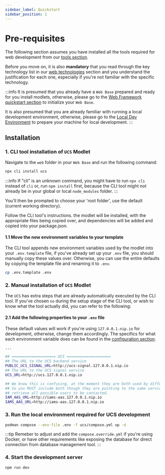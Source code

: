 ```yaml
---
sidebar_label: Quickstart
sidebar_position: 1
---
```



# Pre-requisites

The following section assumes you have installed all the tools required for web development from our
[tools section](../../get-started/tools.mdx).

Before you move on, it is also **mandatory** that you read through the key technology list in our
[web technologies](/overview/technologies/web.md) section and you understand the justification for each one,
especially if you're not familiar with the specific technology.

:::info
It is presumed that you already have a `Web Base` prepared and ready for you install modlets, otherwise, please go to the
[Web Framework quickstart section](../../web-base/quickstart/quickstart.mdx) to initialize your
`Web Base`.

It is also presumed that you are already familiar with running a local development environment, otherwise, please go to
the [Local Dev Environment](../../get-started/local-development.mdx) to prepare your machine for local
development.
:::

## Installation

### 1. CLI tool installation of `UCS` Modlet

Navigate to the `web` folder in your `Web Base` and run the following command:

```bash title="web-base/web"
npx cli install ucs
```

:::info
If "cli" is an unknown command, you might have to run `npx cli` instead of `cli` or, run `npm install` first, because
the CLI tool might not already be in your global or local `node_modules` folder.
:::

You'll then be prompted to choose your 'root folder', use the default (current working directory).

Follow the CLI tool's instructions. the modlet will be installed, with the appropriate files being copied over, and
dependencies will be added and copied into your package.json.

#### 1.1 Move the new environment variables to your template

The CLI tool appends new environment variables used by the modlet into your `.env.template` file, if you've already set
up your `.env` file, you should manually copy these values over. Otherwise, you can use the entire defaults by copying
the template file and renaming it to `.env`.

```bash title="web-base/web"
cp .env.template .env
```

### 2. Manual installation of `UCS` Modlet

The `UCS` has extra steps that are already automatically executed by the CLI tool. If you've chosen `no` during the
setup stage of the CLI tool, or wish to know what the tool actually did, you can refer to the following:

#### 2.1 Add the following properties to your `.env` file

These default values will work if you're using `127.0.0.1.nip.io` for development, otherwise, change them accordingly.
The specifics for what each environment variable does can be found in the
[configuration section](./configuration.mdx).

```bash title=".env" {5,8,11}
...

## ==================== UCS ====================
## The URL to the UCS backend service
PUBLIC_UCS_SIGNAL_URL=http://ucs-signal.127.0.0.1.nip.io
## The URL to the UCS signal service
UCS_URL=http://ucs.127.0.0.1.nip.io

## We know this is confusing, at the moment they are both used by different modlets (IAM vs IAMS)
## So you MUST include both though they are pointing to the same service, we need the IAMS as to 
## retrieve all possible users to be contacted.
IAM_AAS_URL=http://iams-aas.127.0.0.1.nip.io
IAMS_AAS_URL=http://iams-aas.127.0.0.1.nip.io
```

### 3. Run the local environment required for UCS development

```bash title="dev-containers"
podman compose --env-file .env -f ucs/compose.yml up -d
```

:::tip
Remeber to adjust and add the `compose.override.yml` if you're using Docker, or have other requirements like exposing
the database for direct connection from database management tool.
:::

### 4. Start the development server

```bash
npm run dev
```
